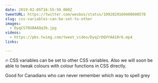 ```yaml
---
date: 2019-02-05T16:55:50.000Z
tweetURL: https://twitter.com/wesbos/status/1092829160408600578
slug: css-variables-can-be-set-to-other
images:
  - DyqCS7OU8AAQq3b.jpg
videos:
  - https://pbs.twimg.com/tweet_video/Dyq2rDQVYAA10r6.mp4
links:

---
```

🔥 CSS variables can be set to other CSS variables. Also we will soon be able to tweak colours with colour functions in CSS directly.

Good for Canadians who can never remember which way to spell grey
